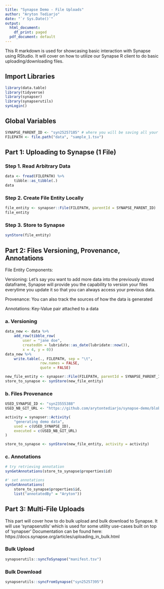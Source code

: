 ```yaml
---
title: "Synapse Demo - File Uploads"
author: "Aryton Tediarjo"
date: "`r Sys.Date()`"
output:
  html_document:
    df_print: paged
  pdf_document: default
---
```


This R markdown is used for showcasing basic interaction with Synapse using RStudio. It will cover on how to utilize our Synapse R client to do basic uploading/downloading files.

## Import Libraries
```r
library(data.table)
library(tidyverse)
library(synapser)
library(synapserutils)
synLogin()
```

## Global Variables
```r
SYNAPSE_PARENT_ID <- "syn25257185" # where you will be saving all your files
FILEPATH <- file.path("data", "sample_1.tsv")
```


## Part 1: Uploading to Synapse (1 File)

### Step 1. Read Arbitrary Data
```r
data <- fread(FILEPATH) %>% 
    tibble::as_tibble(.)
data
```

### Step 2. Create File Entity Locally
```r
file_entity <- synapser::File(FILEPATH, parentId = SYNAPSE_PARENT_ID)
file_entity
```

### Step 3. Store to Synapse
```r
synStore(file_entity)
```

## Part 2: Files Versioning, Provenance, Annotations

File Entity Components:

Versioning: 
Let's say you want to add more data into the previously stored dataframe, Synapse will provide you the capability to version your files everytime you update it so that you can always access your previous data.

Provenance:
You can also track the sources of how the data is generated

Annotations:
Key-Value pair attached to a data

### a. Versioning
```r
data_new <- data %>% 
    add_row(tibble_row(
        user = "jane doe", 
        createdOn = lubridate::as_date(lubridate::now()),
        x = 4, y = 0))
data_new %>% 
    write.table(., FILEPATH, sep = "\t",
                row.names = FALSE, 
                quote = FALSE)
```

```r
new_file_entity <- synapser::File(FILEPATH, parentId = SYNAPSE_PARENT_ID)
store_to_synapse <- synStore(new_file_entity)
```

### b. Files Provenance
```r
USED_SYNAPSE_ID <- "syn23555388"
USED_NB_GIT_URL <- "https://github.com/arytontediarjo/synapse-demo/blob/main/file_upload.Rmd"

activity = synapser::Activity(
    "generating demo data",
    used = c(USED_SYNAPSE_ID),
    executed = c(USED_NB_GIT_URL)
)

store_to_synapse <- synStore(new_file_entity, activity = activity)
```


### c. Annotations
```r
# try retrieving annotation
synGetAnnotations(store_to_synapse$properties$id)
```

```r
#' set annotations
synSetAnnotations(
    store_to_synapse$properties$id, 
    list("annotatedBy" = "Aryton"))
```

## Part 3: Multi-File Uploads
This part will cover how to do bulk upload and bulk download to Synapse. It will use 'synapserutils' which is used for some utility use-cases built on top of 'synapser'
Documentation can be found here: https://docs.synapse.org/articles/uploading_in_bulk.html

### Bulk Upload
```r
synapserutils::syncToSynapse("manifest.tsv")
```

### Bulk Download
```r
synapserutils::syncFromSynapse("syn25257395")
```



